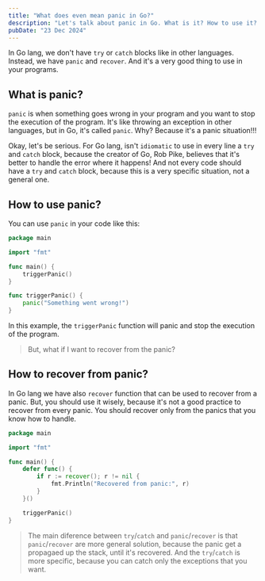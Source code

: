 ```yaml
---
title: "What does even mean panic in Go?"
description: "Let's talk about panic in Go. What is it? How to use it? When to use it? And what are the best practices?"
pubDate: "23 Dec 2024"
---
```


In Go lang, we don't have `try` or `catch` blocks like in other languages. Instead, we have `panic` and `recover`. And it's a very good thing to use in your programs.

## What is panic?

`panic` is when something goes wrong in your program and you want to stop the execution of the program. It's like throwing an exception in other languages, but in Go, it's called `panic`. Why? Because it's a panic situation!!!

Okay, let's be serious. For Go lang, isn't `idiomatic` to use in every line a `try` and `catch` block, because the creator of Go, Rob Pike, believes that it's better to handle the error where it happens! And not every code should have a `try` and `catch` block, because this is a very specific situation, not a general one.

## How to use panic?

You can use `panic` in your code like this:

```go
package main

import "fmt"

func main() {
    triggerPanic()
}

func triggerPanic() {
    panic("Something went wrong!")
}
```

In this example, the `triggerPanic` function will panic and stop the execution of the program.

> But, what if I want to recover from the panic?

## How to recover from panic?

In Go lang we have also `recover` function that can be used to recover from a panic. But, you should use it wisely, because it's not a good practice to recover from every panic. You should recover only from the panics that you know how to handle.

```go
package main

import "fmt"

func main() {
    defer func() {
        if r := recover(); r != nil {
            fmt.Println("Recovered from panic:", r)
        }
    }()

    triggerPanic()
}
```

> The main diference between `try`/`catch` and `panic`/`recover` is that `panic`/`recover` are more general solution, because the panic get a propagaed up the stack, until it's recovered. And the `try`/`catch` is more specific, because you can catch only the exceptions that you want.
